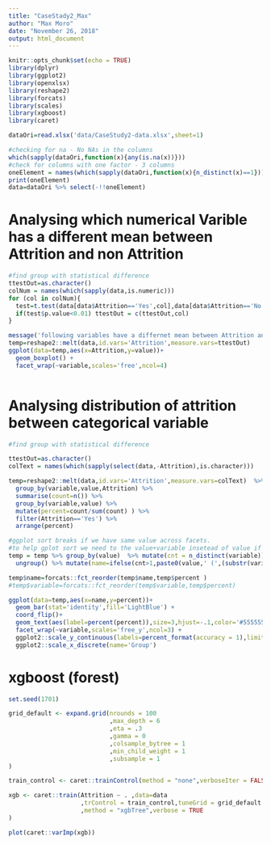 ```yaml
---
title: "CaseStady2_Max"
author: "Max Moro"
date: "November 26, 2018"
output: html_document
---
```


```r
knitr::opts_chunk$set(echo = TRUE)
library(dplyr)
library(ggplot2)
library(openxlsx)
library(reshape2)
library(forcats)
library(scales)
library(xgboost)
library(caret)
```

```r
dataOri=read.xlsx('data/CaseStudy2-data.xlsx',sheet=1)
```

```r
#checking for na - No NAs in the columns
which(sapply(dataOri,function(x){any(is.na(x))}))
#check for columns with one factor - 3 columns
oneElement = names(which(sapply(dataOri,function(x){n_distinct(x)==1})))
print(oneElement)
data=dataOri %>% select(-!!oneElement)
```
# Analysing which numerical Varible has a different mean between Attrition and non Attrition

```r
#find group with statistical difference
ttestOut=as.character()
colNum = names(which(sapply(data,is.numeric)))
for (col in colNum){
  test=t.test(data[data$Attrition=='Yes',col],data[data$Attrition=='No',col],alternative = 'two.sided',var.equal=F)
  if(test$p.value<0.01) ttestOut = c(ttestOut,col)
}

message('following variables have a differnet mean between Attrition and Non-Attrition')
temp=reshape2::melt(data,id.vars='Attrition',measure.vars=ttestOut)
ggplot(data=temp,aes(x=Attrition,y=value))+
  geom_boxplot() +
  facet_wrap(~variable,scales='free',ncol=4)
  
```

# Analysing distribution of attrition between categorical variable

```r
#find group with statistical difference

ttestOut=as.character()
colText = names(which(sapply(select(data,-Attrition),is.character)))

temp=reshape2::melt(data,id.vars='Attrition',measure.vars=colText)  %>%
  group_by(variable,value,Attrition) %>%
  summarise(count=n()) %>%
  group_by(variable,value) %>%
  mutate(percent=count/sum(count) ) %>%
  filter(Attrition=='Yes') %>%
  arrange(percent)

#ggplot sort breaks if we have same value across facets.
#to help gplot sort we need to the value+variable insetead of value if there are more than one acorss variables
temp = temp %>% group_by(value)  %>% mutate(cnt = n_distinct(variable)) %>%
  ungroup() %>% mutate(name=ifelse(cnt>1,paste0(value,' (',(substr(variable,1,1)),')'),value))

temp$name=forcats::fct_reorder(temp$name,temp$percent )
#temp$variable=forcats::fct_reorder(temp$variable,temp$percent)

ggplot(data=temp,aes(x=name,y=percent))+
  geom_bar(stat='identity',fill='LightBlue') +
  coord_flip()+
  geom_text(aes(label=percent(percent)),size=3,hjust=-.1,color='#555555')+
  facet_wrap(~variable,scales='free_y',ncol=3) +
  ggplot2::scale_y_continuous(labels=percent_format(accuracy = 1),limits=c(0,max(temp$percent+.1)),name='Attrition Rate') +
  ggplot2::scale_x_discrete(name='Group')
```


# xgboost (forest)

```r
set.seed(1701)

grid_default <- expand.grid(nrounds = 100
                            ,max_depth = 6
                            ,eta = .3
                            ,gamma = 0
                            ,colsample_bytree = 1
                            ,min_child_weight = 1
                            ,subsample = 1
)

train_control <- caret::trainControl(method = "none",verboseIter = FALSE,allowParallel = TRUE)

xgb <- caret::train(Attrition ~ . ,data=data
                    ,trControl = train_control,tuneGrid = grid_default
                    ,method = "xgbTree",verbose = TRUE
)

plot(caret::varImp(xgb))

```


